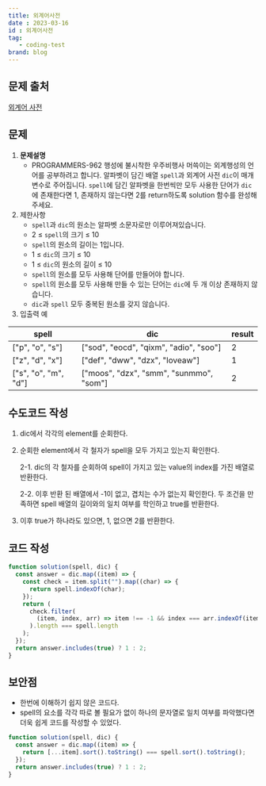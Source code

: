```yaml
---
title: 외계어사전
date : 2023-03-16
id : 외계어사전
tag: 
   - coding-test
brand: blog
---
```


## 문제 출처
<a href="https://school.programmers.co.kr/learn/courses/30/lessons/120869" target="_blank" className="source">외계어 사전</a>

## 문제

1. **문제설명**
    - PROGRAMMERS-962 행성에 불시착한 우주비행사 머쓱이는 외계행성의 언어를 공부하려고 합니다. 알파벳이 담긴 배열 `spell`과 외계어 사전 `dic`이 매개변수로 주어집니다. `spell`에 담긴 알파벳을 한번씩만 모두 사용한 단어가 `dic`에 존재한다면 1, 존재하지 않는다면 2를 return하도록 solution 함수를 완성해주세요.
2. 제한사항
    - `spell`과 `dic`의 원소는 알파벳 소문자로만 이루어져있습니다.
    - 2 ≤ `spell`의 크기 ≤ 10
    - `spell`의 원소의 길이는 1입니다.
    - 1 ≤ `dic`의 크기 ≤ 10
    - 1 ≤ `dic`의 원소의 길이 ≤ 10
    - `spell`의 원소를 모두 사용해 단어를 만들어야 합니다.
    - `spell`의 원소를 모두 사용해 만들 수 있는 단어는 `dic`에 두 개 이상 존재하지 않습니다.
    - `dic`과 `spell` 모두 중복된 원소를 갖지 않습니다.
3. 입출력 예

| spell | dic | result |
| --- | --- | --- |
| ["p", "o", "s"] | ["sod", "eocd", "qixm", "adio", "soo"] | 2 |
| ["z", "d", "x"] | ["def", "dww", "dzx", "loveaw"] | 1 |
| ["s", "o", "m", "d"] | ["moos", "dzx", "smm", "sunmmo", "som"] | 2 |

## 수도코드 작성

1. dic에서 각각의 element를 순회한다.
2. 순회한 element에서 각 철자가 spell을 모두 가지고 있는지 확인한다. 
    
    2-1. dic의 각 철자를 순회하여 spell이 가지고 있는 value의 index를 가진 배열로 반환한다.
    
    2-2. 이후 반환 된 배열에서 -1이 없고, 겹치는 수가 없는지 확인한다. 두 조건을 만족하면 spell 배열의 길이와의 일치 여부를 학인하고 true를 반환한다.
    
3. 이후 true가 하나라도 있으면, 1, 없으면 2를 반환한다.

## 코드 작성

```jsx
function solution(spell, dic) {
  const answer = dic.map((item) => {
    const check = item.split("").map((char) => {
      return spell.indexOf(char);
    });
    return (
      check.filter(
        (item, index, arr) => item !== -1 && index === arr.indexOf(item)
      ).length === spell.length
    );
  });
  return answer.includes(true) ? 1 : 2;
}
```

## 보안점

- 한번에 이해하기 쉽지 않은 코드다.
- spell의 요소를 각각 따로 볼 필요가 없이 하나의 문자열로 일치 여부를 파악했다면 더욱 쉽게 코드를 작성할 수 있었다.
```js
function solution(spell, dic) {
  const answer = dic.map((item) => {
    return [...item].sort().toString() === spell.sort().toString();
  });
  return answer.includes(true) ? 1 : 2;
}
```